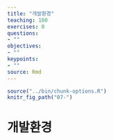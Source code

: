 ```yaml
---
title: "개발환경"
teaching: 180
exercises: 0
questions:
- ""
objectives:
- ""
keypoints:
- ""
source: Rmd
---
```


```r
source("../bin/chunk-options.R")
knitr_fig_path("07-")
```

# 개발환경

